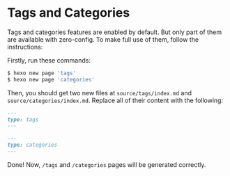 # Tags and Categories

Tags and categories features are enabled by default. But only part of them are available with zero-config. To make full use of them, follow the instructions:

Firstly, run these commands:

```bash
$ hexo new page 'tags'
$ hexo new page 'categories'
```

Then, you should get two new files at `source/tags/index.md` and `source/categories/index.md`. Replace all of their content with the following:

```markdown filename="source/tags/index.md"
---
type: tags
---
```

```markdown filename="source/categories/index.md"
---
type: categories
---
```

Done! Now, `/tags` and `/categories` pages will be generated correctly.
